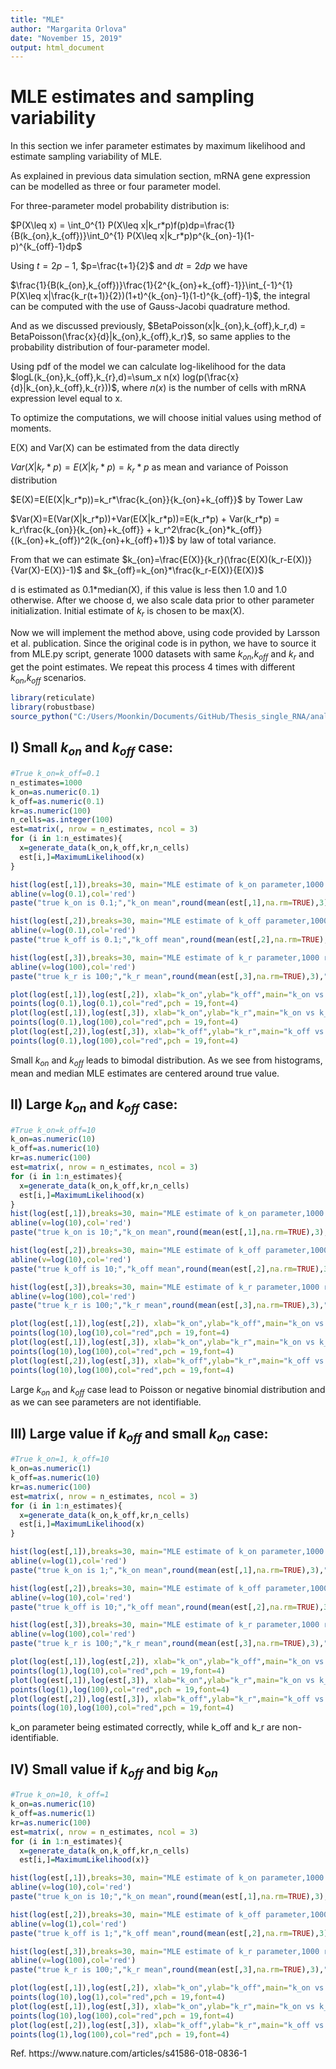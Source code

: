 ---
title: "MLE"
author: "Margarita Orlova"
date: "November 15, 2019"
output: html_document
---
# MLE estimates and sampling variability

In this section we infer parameter estimates by maximum likelihood and estimate sampling variability of MLE. 

As explained in previous data simulation section, mRNA gene expression can be modelled as three or four parameter model.

For three-parameter model probability distribution is:

$P(X\leq x) = \int_0^{1} P(X\leq x|k_r*p)f(p)dp=\frac{1}{B(k_{on},k_{off})}\int_0^{1} P(X\leq x|k_r*p)p^{k_{on}-1}(1-p)^{k_{off}-1}dp$

Using $t=2p-1$, $p=\frac{t+1}{2}$ and $dt=2dp$ we have

$\frac{1}{B(k_{on},k_{off})}\frac{1}{2^{k_{on}+k_{off}-1}}\int_{-1}^{1} P(X\leq x|\frac{k_r(t+1)}{2})(1+t)^{k_{on}-1}(1-t)^{k_{off}-1}$, the integral can be computed with the use of Gauss-Jacobi quadrature method.

And as we discussed previously, $BetaPoisson(x|k_{on},k_{off},k_r,d) = BetaPoisson(\frac{x}{d}|k_{on},k_{off},k_r)$, so same applies to the probability distribution of four-parameter model.

Using pdf of the model we can calculate log-likelihood for the data  $logL(k_{on},k_{off},k_{r},d)=\sum_x n(x) log(p(\frac{x}{d}|k_{on},k_{off},k_{r}))$, where $n(x)$ is the number of cells with mRNA expression level equal to x.

To optimize the computations, we will choose initial values using method of moments.

E(X) and Var(X) can be estimated from the data directly 


$Var(X|k_r*p)=E(X|k_r*p)=k_r*p$ as mean and variance of Poisson distribution

$E(X)=E(E(X|k_r*p))=k_r*\frac{k_{on}}{k_{on}+k_{off}}$ by Tower Law

$Var(X)=E(Var(X|k_r*p))+Var(E(X|k_r*p))=E(k_r*p) + Var(k_r*p) = k_r\frac{k_{on}}{k_{on}+k_{off}} + k_r^2\frac{k_{on}*k_{off}}{(k_{on}+k_{off})^2(k_{on}+k_{off}+1)}$ by law of total variance.

From that we can estimate $k_{on}=\frac{E(X)}{k_r}(\frac{E(X)(k_r-E(X))}{Var(X)-E(X)}-1)$ and $k_{off}=k_{on}*\frac{k_r-E(X)}{E(X)}$

d is estimated as 0.1*median(X), if this value is less then 1.0 and 1.0 otherwise. After we choose d, we also scale data prior to other parameter initialization.  Initial estimate of $k_r$ is chosen to be max(X).

Now we will implement the method above, using code provided by Larsson et al. publication.
Since the original code is in python, we have to source it from MLE.py script, generate 1000 datasets with same $k_{on}$,$k_{off}$ and $k_r$ and get the point estimates. We repeat this process 4 times with different $k_{on}$,$k_{off}$ scenarios.

```{r, echo=FALSE}
library(reticulate)
library(robustbase)
source_python("C:/Users/Moonkin/Documents/GitHub/Thesis_single_RNA/analysis/MLE.py")
```


## I) Small $k_{on}$ and $k_{off}$ case:

```{r,echo=FALSE}
#True k_on=k_off=0.1
n_estimates=1000
k_on=as.numeric(0.1)
k_off=as.numeric(0.1)
kr=as.numeric(100)
n_cells=as.integer(100)
est=matrix(, nrow = n_estimates, ncol = 3)
for (i in 1:n_estimates){
  x=generate_data(k_on,k_off,kr,n_cells)
  est[i,]=MaximumLikelihood(x)
}

hist(log(est[,1]),breaks=30, main="MLE estimate of k_on parameter,1000 runs, true k_on=0.1, log scale", xlab="k_on MLE estimate")
abline(v=log(0.1),col='red')
paste("true k_on is 0.1;","k_on mean",round(mean(est[,1],na.rm=TRUE),3),"k_on median",round(median(est[,1],na.rm=TRUE),3))

hist(log(est[,2]),breaks=30, main="MLE estimate of k_off parameter,1000 runs, true k_off=0.1, log scale", xlab="k_off MLE estimate")
abline(v=log(0.1),col='red')
paste("true k_off is 0.1;","k_off mean",round(mean(est[,2],na.rm=TRUE),3),"k_off median",round(median(est[,2],na.rm=TRUE),3))

hist(log(est[,3]),breaks=30, main="MLE estimate of k_r parameter,1000 runs,true k_r=100, log scale", xlab="k_r MLE estimate")
abline(v=log(100),col='red')
paste("true k_r is 100;","k_r mean",round(mean(est[,3],na.rm=TRUE),3),"k_r median",round(median(est[,3],na.rm=TRUE),3))

plot(log(est[,1]),log(est[,2]), xlab="k_on",ylab="k_off",main="k_on vs k_off, log scale")
points(log(0.1),log(0.1),col="red",pch = 19,font=4)
plot(log(est[,1]),log(est[,3]), xlab="k_on",ylab="k_r",main="k_on vs k_r, log scale")
points(log(0.1),log(100),col="red",pch = 19,font=4)
plot(log(est[,2]),log(est[,3]), xlab="k_off",ylab="k_r",main="k_off vs k_r, log scale")
points(log(0.1),log(100),col="red",pch = 19,font=4)
```

Small $k_{on}$ and $k_{off}$ leads to bimodal distribution. As we see from histograms, mean and median MLE estimates are centered around true value.

## II) Large $k_{on}$ and $k_{off}$ case: 

```{r,echo=FALSE}
#True k_on=k_off=10
k_on=as.numeric(10)
k_off=as.numeric(10)
kr=as.numeric(100)
est=matrix(, nrow = n_estimates, ncol = 3)
for (i in 1:n_estimates){
  x=generate_data(k_on,k_off,kr,n_cells)
  est[i,]=MaximumLikelihood(x)
}
hist(log(est[,1]),breaks=30, main="MLE estimate of k_on parameter,1000 runs, true k_on=10, log scale", xlab="k_on MLE estimate")
abline(v=log(10),col='red')
paste("true k_on is 10;","k_on mean",round(mean(est[,1],na.rm=TRUE),3),"k_on median",round(median(est[,1],na.rm=TRUE),3))

hist(log(est[,2]),breaks=30, main="MLE estimate of k_off parameter,1000 runs, true k_off=10, log scale", xlab="k_off MLE estimate")
abline(v=log(10),col='red')
paste("true k_off is 10;","k_off mean",round(mean(est[,2],na.rm=TRUE),3),"k_off median",round(median(est[,2],na.rm=TRUE),3))

hist(log(est[,3]),breaks=30, main="MLE estimate of k_r parameter,1000 runs, true k_r=100, log scale", xlab="k_r MLE estimate")
abline(v=log(100),col='red')
paste("true k_r is 100;","k_r mean",round(mean(est[,3],na.rm=TRUE),3),"k_r median",round(median(est[,3],na.rm=TRUE),3))

plot(log(est[,1]),log(est[,2]), xlab="k_on",ylab="k_off",main="k_on vs k_off, log scale")
points(log(10),log(10),col="red",pch = 19,font=4)
plot(log(est[,1]),log(est[,3]), xlab="k_on",ylab="k_r",main="k_on vs k_r, log scale")
points(log(10),log(100),col="red",pch = 19,font=4)
plot(log(est[,2]),log(est[,3]), xlab="k_off",ylab="k_r",main="k_off vs k_r, log scale")
points(log(10),log(100),col="red",pch = 19,font=4)
```

Large $k_{on}$ and $k_{off}$ case lead to Poisson or negative binomial distribution and as we can see parameters are not identifiable.  

## III) Large value if $k_{off}$ and small $k_{on}$ case:

```{r, echo=FALSE}
#True k_on=1, k_off=10
k_on=as.numeric(1)
k_off=as.numeric(10)
kr=as.numeric(100)
est=matrix(, nrow = n_estimates, ncol = 3)
for (i in 1:n_estimates){
  x=generate_data(k_on,k_off,kr,n_cells)
  est[i,]=MaximumLikelihood(x)
}

hist(log(est[,1]),breaks=30, main="MLE estimate of k_on parameter,1000 runs, true k_on=1, log scale", xlab="k_on MLE estimate")
abline(v=log(1),col='red')
paste("true k_on is 1;","k_on mean",round(mean(est[,1],na.rm=TRUE),3),"k_on median",round(median(est[,1],na.rm=TRUE),3))

hist(log(est[,2]),breaks=30, main="MLE estimate of k_off parameter,1000 runs, true k_off=10, log scale", xlab="k_off MLE estimate")
abline(v=log(10),col='red')
paste("true k_off is 10;","k_off mean",round(mean(est[,2],na.rm=TRUE),3),"k_off median",round(median(est[,2],na.rm=TRUE),3))

hist(log(est[,3]),breaks=30, main="MLE estimate of k_r parameter,1000 runs, true k_r=100, log scale", xlab="k_r MLE estimate")
abline(v=log(100),col='red')
paste("true k_r is 100;","k_r mean",round(mean(est[,3],na.rm=TRUE),3),"k_r median",round(median(est[,3],na.rm=TRUE),3))

plot(log(est[,1]),log(est[,2]), xlab="k_on",ylab="k_off",main="k_on vs k_off, log scale")
points(log(1),log(10),col="red",pch = 19,font=4)
plot(log(est[,1]),log(est[,3]), xlab="k_on",ylab="k_r",main="k_on vs k_r, log scale")
points(log(1),log(100),col="red",pch = 19,font=4)
plot(log(est[,2]),log(est[,3]), xlab="k_off",ylab="k_r",main="k_off vs k_r, log scale")
points(log(10),log(100),col="red",pch = 19,font=4)
```

k_on parameter being estimated correctly, while k_off and k_r are non-identifiable.

## IV) Small value if $k_{off}$ and big $k_{on}$

```{r, echo=FALSE}
#True k_on=10, k_off=1
k_on=as.numeric(10)
k_off=as.numeric(1)
kr=as.numeric(100)
est=matrix(, nrow = n_estimates, ncol = 3)
for (i in 1:n_estimates){
  x=generate_data(k_on,k_off,kr,n_cells)
  est[i,]=MaximumLikelihood(x)}

hist(log(est[,1]),breaks=30, main="MLE estimate of k_on parameter,1000 runs, true k_on=10, log scale", xlab="k_on MLE estimate")
abline(v=log(10),col='red')
paste("true k_on is 10;","k_on mean",round(mean(est[,1],na.rm=TRUE),3),"k_on median",round(median(est[,1],na.rm=TRUE),3))

hist(log(est[,2]),breaks=30, main="MLE estimate of k_off parameter,1000 runs, true k_off=1, log scale", xlab="k_off MLE estimate")
abline(v=log(1),col='red')
paste("true k_off is 1;","k_off mean",round(mean(est[,2],na.rm=TRUE),3),"k_off median",round(median(est[,2],na.rm=TRUE),3))

hist(log(est[,3]),breaks=30, main="MLE estimate of k_r parameter,1000 runs, true k_r=100, log scale", xlab="k_r MLE estimate")
abline(v=log(100),col='red')
paste("true k_r is 100;","k_r mean",round(mean(est[,3],na.rm=TRUE),3),"k_r median",round(median(est[,3],na.rm=TRUE),3))

plot(log(est[,1]),log(est[,2]), xlab="k_on",ylab="k_off",main="k_on vs k_off, log scale")
points(log(10),log(1),col="red",pch = 19,font=4)
plot(log(est[,1]),log(est[,3]), xlab="k_on",ylab="k_r",main="k_on vs k_r, log scale")
points(log(10),log(100),col="red",pch = 19,font=4)
plot(log(est[,2]),log(est[,3]), xlab="k_off",ylab="k_r",main="k_off vs k_r, log scale")
points(log(1),log(100),col="red",pch = 19,font=4)
```



Ref.
https://www.nature.com/articles/s41586-018-0836-1

